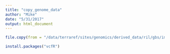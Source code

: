 ```yaml
---
title: "copy_genome_data"
author: "Mike"
date: "5/31/2017"
output: html_document
---
```


```r
file.copy(from = "/data/terraref/sites/genomics/derived_data/ril/gbs/imp_TERRA_RIL_SNP.vcf", to = '~/Team5/Data/')
```

```r
install.packages("vcfR")
```